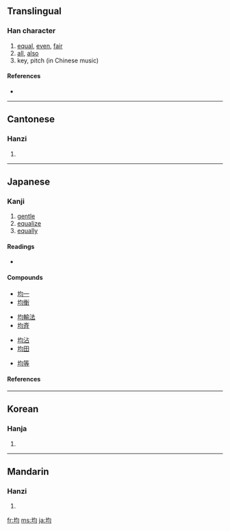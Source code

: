 {{stroke order|strokes=7}}
==Translingual==

===Han character===
{{Han char|rn=32|rad=土|as=04|sn=7|four=4712<sub>0</sub>|canj=土心戈一 (GPIM), 土心一一 (GPMM)}}

# [[equal]], [[even]], [[fair]]
# [[all]], [[also]]
# key, pitch (in Chinese music)

====References====
* {{Han ref|kx=0224.310|dkj=04916|dj=0459.200|hdz=10425.060|uh=5747|ud=22343|bh=A7A1|bd=42913}}

----

==Cantonese==

===Hanzi===
{{yue-hanzi|jyut=|y=gwan1}}

# {{defn|Cantonese}}

----

==Japanese==

===Kanji===
{{ja-kanji|grade=5|rs=土04}}

# [[gentle]]
# [[equalize]]
# [[equally]]

====Readings====
* {{ja-readings|on=[[きん]] (kin), [[うん]] (un)|kanyoon=[[いん]] (in)|kun=[[ならす]] (narasu)|nanori=[[ひとし]] (hitoshi)|nazuke=[[お]] (o), [[ただ]] (tada), [[なお]] (nao), [[なり]] (nari), [[ひら]] (hira), [[まさ]] (masa)}}

====Compounds====
{{top4}}
* [[均一]]
* [[均衡]]
{{mid4}}
* [[均輸法]]
* [[均斉]]
{{mid4}}
* [[均沾]]
* [[均田]]
{{mid4}}
* [[均等]]
{{bottom}}

====References====
{{ja-kref
|ku= 2249
|shift= 8BCF
|jis= 3651
|euc= 
|skip= 
|freq= 
|nelson= 
|newnelson= 
|halpern= 
|kld= 
|heisig= 
|tuttle= 
}}

----

==Korean==

===Hanja===
{{ko-hanja|hangeul=균|rv=gyun|mr=kyun}}

# {{defn|Korean}}

----

==Mandarin==

===Hanzi===
{{cmn-hanzi|pin=[[jūn]] ([[jun1]])|wg=chün<sup>1</sup>}}

# {{defn|Mandarin}}

[[fr:均]]
[[ms:均]]
[[ja:均]]